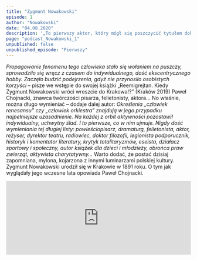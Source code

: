 ```yaml
---
title: "Zygmunt Nowakowski"
episode: 1
author: "Nowakowski"
date: "04.08.2020"
description: '„To pierwszy aktor, który mógł się poszczycić tytułem doktora filozofii" – mówi Paweł Chojnacki, autor książki „Reemigrejtan. Kiedy Zygmunt Nowakowski wróci wreszcie do Krakowa!?'
page: "podcast_Nowakowski_1"
unpublished: false
unpublished_episode: "Pierwszy"
---
```


*Propagowanie fenomenu tego człowieka stało się wołaniem na puszczy, sprowadziło się wręcz z czasem do indywidualnego, dość ekscentrycznego hobby. Zaczęło budzić podejrzenia, gdyż nie przynosiło osobistych korzyści* – pisze we wstępie do swojej książki „Reemigrejtan. Kiedy Zygmunt Nowakowski wróci wreszcie do Krakowa!?” (Kraków 2019) Paweł Chojnacki, znawca twórczości pisarza, felietonisty, aktora… No właśnie, można długo wymieniać – dodaje dalej autor: *Określenia „człowiek renesansu” czy „człowiek orkiestra” znajdują w jego przypadku najpełniejsze uzasadnienie. Na każdej z orbit aktywności pozostawił indywidualny, uchwytny ślad. I to pierwsze, co w nim ujmuje. Nigdy dość wymieniania tej długiej listy: powieściopisarz, dramaturg, felietonista, aktor, reżyser, dyrektor teatru, radiowiec, doktor filozofii, legionista podporucznik, historyk i komentator literatury, krytyk totalitaryzmów, eseista, działacz sportowy i społeczny, autor książek dla dzieci i młodzieży, obrońca praw zwierząt, aktywista charytatywny…* Warto dodać, że postać dzisiaj zapomniana, mylona, kojarzona z innymi luminarzami polskiej kultury. Zygmunt Nowakowski urodził się w Krakowie w 1891 roku. O tym jak wyglądały jego wczesne lata opowiada Paweł Chojnacki.

<iframe src="https://widget.spreaker.com/player?episode_id=40115340&theme=light&playlist=false&playlist-continuous=false&autoplay=false&live-autoplay=false&chapters-image=true&episode_image_position=right&hide-logo=false&hide-likes=false&hide-comments=false&hide-sharing=false&hide-download=true" width="100%" height="200px" frameborder="0"></iframe>